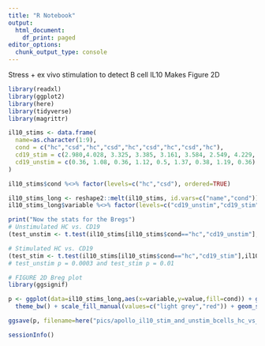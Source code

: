 ```yaml
---
title: "R Notebook"
output:
  html_document:
    df_print: paged
editor_options:
  chunk_output_type: console
---
```


Stress + ex vivo stimulation to detect B cell IL10 
Makes Figure 2D

```r
library(readxl)
library(ggplot2)
library(here)
library(tidyverse)
library(magrittr)
```


```r
il10_stims <- data.frame(
  name=as.character(1:9),
  cond = c("hc","csd","hc","csd","hc","csd","hc","csd","hc"),
  cd19_stim = c(2.980,4.028, 3.325, 3.385, 3.161, 3.584, 2.549, 4.229, 2.489),
  cd19_unstim = c(0.36, 1.08, 0.36, 1.12, 0.5, 1.37, 0.38, 1.19, 0.36)
)

il10_stims$cond %<>% factor(levels=c("hc","csd"), ordered=TRUE)

il10_stims_long <- reshape2::melt(il10_stims, id.vars=c("name","cond"))
il10_stims_long$variable %<>% factor(levels=c("cd19_unstim","cd19_stim"), ordered = TRUE)

print("Now the stats for the Bregs")
# Unstimulated HC vs. CD19
(test_unstim <- t.test(il10_stims[il10_stims$cond=="hc","cd19_unstim"],il10_stims[il10_stims$cond=="csd","cd19_unstim"], alternative="two.sided", paired=FALSE))

# Stimulated HC vs. CD19
(test_stim <- t.test(il10_stims[il10_stims$cond=="hc","cd19_stim"],il10_stims[il10_stims$cond=="csd","cd19_stim"], alternative="two.sided", paired=FALSE))
# test_unstim p = 0.0003 and test_stim p = 0.01

# FIGURE 2D Breg plot
library(ggsignif)

p <- ggplot(data=il10_stims_long,aes(x=variable,y=value,fill=cond)) + geom_boxplot(outlier.shape = NA) + 
  theme_bw() + scale_fill_manual(values=c("light grey","red")) + geom_signif(y_position=c(1.8, 4.6), xmin=c(0.8, 1.8), xmax=c(1.2, 2.2), annotation=c("***", "*")) + expand_limits(y=c(0,5)) + ylab("B cells % IL-10+") + xlab("") + scale_x_discrete(labels=c("cd19_unstim" = "Unstimulated", "cd19_stim" = "LPS+PMA+I", "2" = "Dose 2")) 

ggsave(p, filename=here("pics/apollo_il10_stim_and_unstim_bcells_hc_vs_csd.pdf"),width=3,height=2.8) 

```


```r
sessionInfo()
```

